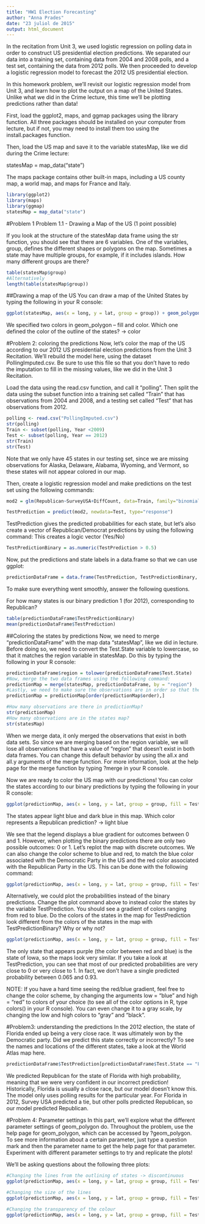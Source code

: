 ```yaml
---
title: "HW1 Election Forecasting"
author: "Anna Prades"
date: "23 juliol de 2015"
output: html_document
---
```


In the recitation from Unit 3, we used logistic regression on polling data in order to construct US presidential election predictions. We separated our data into a training set, containing data from 2004 and 2008 polls, and a test set, containing the data from 2012 polls. We then proceeded to develop a logistic regression model to forecast the 2012 US presidential election.

In this homework problem, we'll revisit our logistic regression model from Unit 3, and learn how to plot the output on a map of the United States. Unlike what we did in the Crime lecture, this time we'll be plotting predictions rather than data!

First, load the ggplot2, maps, and ggmap packages using the library function. All three packages should be installed on your computer from lecture, but if not, you may need to install them too using the install.packages function.

Then, load the US map and save it to the variable statesMap, like we did during the Crime lecture:

statesMap = map_data("state")

The maps package contains other built-in maps, including a US county map, a world map, and maps for France and Italy.

```r
library(ggplot2)
library(maps)
library(ggmap)
statesMap = map_data("state")


```

#Problem 1
 Problem 1.1 - Drawing a Map of the US (1 point possible)

If you look at the structure of the statesMap data frame using the str function, you should see that there are 6 variables. One of the variables, group, defines the different shapes or polygons on the map. Sometimes a state may have multiple groups, for example, if it includes islands. How many different groups are there? 
```r
table(statesMap$group)
#Alternatively
length(table(statesMap$group)) 
```

##Drawing a map of the US
You can draw a map of the United States by typing the following in your R console:

```r
ggplot(statesMap, aes(x = long, y = lat, group = group)) + geom_polygon(fill = "white", color = "black")
```

We specified two colors in geom_polygon -- fill and color. Which one defined the color of the outline of the states? -> color

#Problem 2: coloring the predictions
Now, let's color the map of the US according to our 2012 US presidential election predictions from the Unit 3 Recitation. We'll rebuild the model here, using the dataset PollingImputed.csv. Be sure to use this file so that you don't have to redo the imputation to fill in the missing values, like we did in the Unit 3 Recitation.

Load the data using the read.csv function, and call it "polling". Then split the data using the subset function into a training set called "Train" that has observations from 2004 and 2008, and a testing set called "Test" that has observations from 2012.
```r
polling <- read.csv("PollingImputed.csv")
str(polling)
Train <- subset(polling, Year <2009)
Test <- subset(polling, Year == 2012)
str(Train)
str(Test)

```

Note that we only have 45 states in our testing set, since we are missing observations for Alaska, Delaware, Alabama, Wyoming, and Vermont, so these states will not appear colored in our map.

Then, create a logistic regression model and make predictions on the test set using the following commands:
```r
mod2 = glm(Republican~SurveyUSA+DiffCount, data=Train, family="binomial")

TestPrediction = predict(mod2, newdata=Test, type="response")
```

TestPrediction gives the predicted probabilities for each state, but let's also create a vector of Republican/Democrat predictions by using the following command:
        This creates a logic vector (Yes/No)
```r
TestPredictionBinary = as.numeric(TestPrediction > 0.5)
```


Now, put the predictions and state labels in a data.frame so that we can use ggplot:
```r
predictionDataFrame = data.frame(TestPrediction, TestPredictionBinary, Test$State)
```

To make sure everything went smoothly, answer the following questions.

For how many states is our binary prediction 1 (for 2012), corresponding to Republican?

```r
table(predictionDataFrame$TestPredictionBinary)
mean(predictionDataFrame$TestPrediction)
```

##Coloring the states by predictions
Now, we need to merge "predictionDataFrame" with the map data "statesMap", like we did in lecture. Before doing so, we need to convert the Test.State variable to lowercase, so that it matches the region variable in statesMap. Do this by typing the following in your R console:

```r
predictionDataFrame$region = tolower(predictionDataFrame$Test.State)
#Now, merge the two data frames using the following command:
predictionMap = merge(statesMap, predictionDataFrame, by = "region")
#Lastly, we need to make sure the observations are in order so that the map is drawn properly, by typing the following:
predictionMap = predictionMap[order(predictionMap$order),]
```


```r
#How many observations are there in predictionMap?
str(predictionMap)
#How many observations are in the states map?
str(statesMap)
```

When we merge data, it only merged the observations that exist in both data sets. So since we are merging based on the region variable, we will lose all observations that have a value of "region" that doesn't exist in both data frames. You can change this default behavior by using the all.x and all.y arguments of the merge function. For more information, look at the help page for the merge function by typing ?merge in your R console.

Now we are ready to color the US map with our predictions! You can color the states according to our binary predictions by typing the following in your R console:

```r
ggplot(predictionMap, aes(x = long, y = lat, group = group, fill = TestPredictionBinary)) + geom_polygon(color = "black")
```

The states appear light blue and dark blue in this map. Which color represents a Republican prediction? -> light blue

We see that the legend displays a blue gradient for outcomes between 0 and 1. However, when plotting the binary predictions there are only two possible outcomes: 0 or 1. Let's replot the map with discrete outcomes. We can also change the color scheme to blue and red, to match the blue color associated with the Democratic Party in the US and the red color associated with the Republican Party in the US. This can be done with the following command:
```r
ggplot(predictionMap, aes(x = long, y = lat, group = group, fill = TestPredictionBinary))+ geom_polygon(color = "black") + scale_fill_gradient(low = "blue", high = "red", guide = "legend", breaks= c(0,1), labels = c("Democrat", "Republican"), name = "Prediction 2012")
```

Alternatively, we could plot the probabilities instead of the binary predictions. Change the plot command above to instead color the states by the variable TestPrediction. You should see a gradient of colors ranging from red to blue. Do the colors of the states in the map for TestPrediction look different from the colors of the states in the map with TestPredictionBinary? Why or why not?
```r
ggplot(predictionMap, aes(x = long, y = lat, group = group, fill = TestPrediction))+ geom_polygon(color = "black") + scale_fill_gradient(low = "blue", high = "red", guide = "legend", breaks= c(0,1), labels = c("Democrat", "Republican"), name = "Prediction 2012")
```

The only state that appears purple (the color between red and blue) is the state of Iowa, so the maps look very similar. If you take a look at TestPrediction, you can see that most of our predicted probabilities are very close to 0 or very close to 1. In fact, we don't have a single predicted probability between 0.065 and 0.93.

NOTE: If you have a hard time seeing the red/blue gradient, feel free to change the color scheme, by changing the arguments low = "blue" and high = "red" to colors of your choice (to see all of the color options in R, type colors() in your R console). You can even change it to a gray scale, by changing the low and high colors to "gray" and "black".

#Problem3: understanding the predictions
In the 2012 election, the state of Florida ended up being a very close race. It was ultimately won by the Democratic party. Did we predict this state correctly or incorrectly? To see the names and locations of the different states, take a look at the World Atlas map here.

```r
predictionDataFrame$TestPrediction[predictionDataFrame$Test.State == "Florida"]
```

We predicted Republican for the state of Florida with high probability, meaning that we were very confident in our incorrect prediction! Historically, Florida is usually a close race, but our model doesn't know this. The model only uses polling results for the particular year. For Florida in 2012, Survey USA predicted a tie, but other polls predicted Republican, so our model predicted Republican. 

#Problem 4: Parameter settings
In this part, we'll explore what the different parameter settings of geom_polygon do. Throughout the problem, use the help page for geom_polygon, which can be accessed by ?geom_polygon. To see more information about a certain parameter, just type a question mark and then the parameter name to get the help page for that parameter. Experiment with different parameter settings to try and replicate the plots!

We'll be asking questions about the following three plots:
```r
#Changing the lines from the outlining of states -> discontinuous
ggplot(predictionMap, aes(x = long, y = lat, group = group, fill = TestPredictionBinary))+ geom_polygon(color = "black", linetype=3) + scale_fill_gradient(low = "blue", high = "red", guide = "legend", breaks= c(0,1), labels = c("Democrat", "Republican"), name = "Prediction 2012")

#Changing the size of the lines
ggplot(predictionMap, aes(x = long, y = lat, group = group, fill = TestPredictionBinary))+ geom_polygon(color = "black", size=3) + scale_fill_gradient(low = "blue", high = "red", guide = "legend", breaks= c(0,1), labels = c("Democrat", "Republican"), name = "Prediction 2012")

#Changing the transparency of the colour
ggplot(predictionMap, aes(x = long, y = lat, group = group, fill = TestPredictionBinary))+ geom_polygon(color = "black", alpha=0.3) + scale_fill_gradient(low = "blue", high = "red", guide = "legend", breaks= c(0,1), labels = c("Democrat", "Republican"), name = "Prediction 2012")


```

